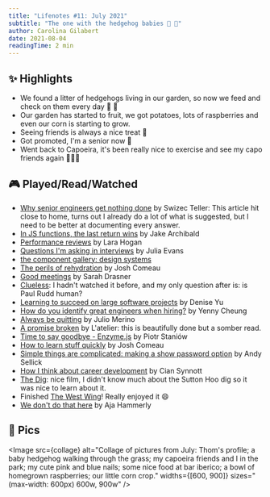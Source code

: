 ```yaml
---
title: "Lifenotes #11: July 2021"
subtitle: "The one with the hedgehog babies 🦔 🦔"
author: Carolina Gilabert
date: 2021-08-04
readingTime: 2 min
---
```



## ✨ Highlights

- We found a litter of hedgehogs living in our garden, so now we feed and check on them every day 🦔 💛
- Our garden has started to fruit, we got potatoes, lots of raspberries and even our corn is starting to grow.
- Seeing friends is always a nice treat 💛
- Got promoted, I'm a senior now 🎉
- Went back to Capoeira, it's been really nice to exercise and see my capo friends again 🤸🏼‍♀️

## 🎮 Played/Read/Watched

- [Why senior engineers get nothing done](https://swizec.com/blog/why-senior-engineers-get-nothing-done/) by Swizec Teller: This article hit close to home, turns out I already do a lot of what is suggested, but I need to be better at documenting every answer.
- [In JS functions, the last return wins](https://jakearchibald.com/2021/last-return-wins/) by Jake Archibald
- [Performance reviews](https://larahogan.me/blog/performance-reviews) by Lara Hogan
- [Questions I'm asking in interviews](https://jvns.ca/blog/2013/12/30/questions-im-asking-in-interviews/) by Julia Evans
- [the component gallery: design systems](https://component.gallery/design-systems/)
- [The perils of rehydration](https://www.joshwcomeau.com/react/the-perils-of-rehydration/) by Josh Comeau
- [Good meetings](https://css-tricks.com/good-meetings/) by Sarah Drasner
- [Clueless](https://www.imdb.com/title/tt0112697): I hadn't watched it before, and my only question after is: is Paul Rudd human?
- [Learning to succeed on large software projects](https://www.youtube.com/watch?v=u-yXHPEP7kw) by Denise Yu
- [How do you identify great engineers when hiring?](https://leaddev.com/hiring-onboarding-retention/how-do-you-identify-great-engineers-when-hiring) by Yenny Cheung
- [Always be quitting](https://jmmv.dev/2021/04/always-be-quitting.html) by Julio Merino
- [A promise broken](https://atelier.net/social-mobility/a-promise-broken/) by L'atelier: this is beautifully done but a somber read.
- [Time to say goodbye - Enzyme.js](https://www.piotrstaniow.pl/goodbye-enzyme) by Piotr Staniów
- [How to learn stuff quickly](https://www.joshwcomeau.com/blog/how-to-learn-stuff-quickly/) by Josh Comeau
- [Simple things are complicated: making a show password option](https://technology.blog.gov.uk/2021/04/19/simple-things-are-complicated-making-a-show-password-option/) by Andy Sellick
- [How I think about career development](https://emauton.org/2021/07/24/how-i-think-about-career-development/) by Cian Synnott
- [The Dig](https://www.imdb.com/title/tt3661210): nice film, I didn't know much about the Sutton Hoo dig so it was nice to learn about it.
- Finished [The West Wing](https://www.imdb.com/title/tt0200276)! Really enjoyed it 😄
- [We don't do that here](https://thagomizer.com/blog/2017/09/29/we-don-t-do-that-here.html) by Aja Hammerly

## 📸 Pics

<Image
  src={collage}
  alt="Collage of pictures from July: Thom's profile; a baby hedgehog walking through the grass; my capoeira friends and I in the park; my cute pink and blue nails; some nice food at bar iberico; a bowl of homegrown raspberries; our little corn crop."
  widths={[600, 900]}
  sizes="(max-width: 600px) 600w, 900w"
/>
